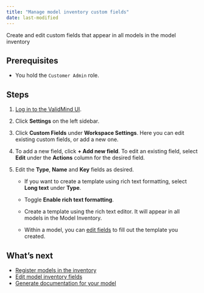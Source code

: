 ```yaml
---
title: "Manage model inventory custom fields"
date: last-modified
---
```


Create and edit custom fields that appear in all models in the model inventory 

## Prerequisites

* You hold the `Customer Admin` role.

## Steps

1. [Log in to the ValidMind UI]({{< var vm_url >}}).

2. Click **Settings** on the left sidebar.

3. Click **Custom Fields** under **Workspace Settings**. Here you can edit existing custom fields, or add a new one.

4. To add a new field, click **+ Add new field**. To edit an existing field, select **Edit** under the **Actions** column for the desired field.

5. Edit the **Type**, **Name** and **Key** fields as desired. 

    -  If you want to create a template using rich text formatting, select **Long text** under **Type**.

    -  Toggle **Enable rich text formatting**.

    -  Create a template using the rich text editor. It will appear in all models in the Model Inventory.

    -  Within a model, you can [edit fields](edit-model-inventory-fields.qmd) to fill out the template you created.


## What's next

- [Register models in the inventory](register-models-in-model-inventory.qmd)
- [Edit model inventory fields](edit-model-inventory-fields.qmd)
- [Generate documentation for your model](generate-model-documentation.qmd)
